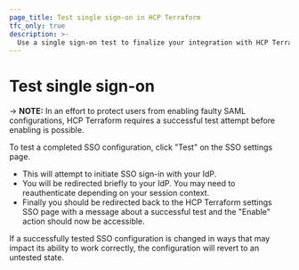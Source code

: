 ```yaml
---
page_title: Test single sign-on in HCP Terraform
tfc_only: true
description: >-
  Use a single sign-on test to finalize your integration with HCP Terraform.
---
```


# Test single sign-on

-> **NOTE:** In an effort to protect users from enabling faulty SAML configurations, HCP Terraform requires a successful test attempt before enabling is possible.

To test a completed SSO configuration, click "Test" on the SSO settings page.

- This will attempt to initiate SSO sign-in with your IdP.
- You will be redirected briefly to your IdP. You may need to reauthenticate depending on your session context.
- Finally you should be redirected back to the HCP Terraform settings SSO page with a message about a successful test and the "Enable" action should now be accessible.

If a successfully tested SSO configuration is changed in ways that may impact its ability to work correctly, the configuration will revert to an untested state.
